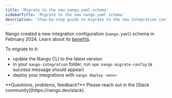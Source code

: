 ```yaml
---
title: 'Migrate to the new nango.yaml schema'
sidebarTitle: 'Migrate to the new nango.yaml schema'
description: 'Step-by-step guide to migrate to the new integration configuration.'
---
```


Nango created a new integration configuration (`nango.yaml`) schema in February 2024. Learn about its [benefits](/understand/concepts/integration-configuration).

To migrate to it: 
- update the Nango CLI to the latest version
- in your `nango-integration` folder, run `npm nango migrate-config` (a success message should appear)
- deploy your integrations with `nango deploy <env>`


<Tip>
**Questions, problems, feedback?** Please reach out in the [Slack community](https://nango.dev/slack).
</Tip>
